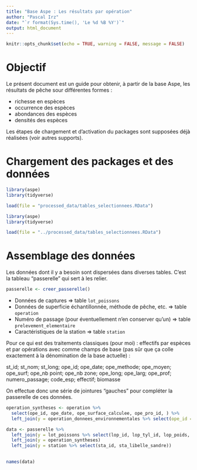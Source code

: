 ```yaml
---
title: "Base Aspe : Les résultats par opération"
author: "Pascal Irz"
date: "`r format(Sys.time(), 'Le %d %B %Y')`"
output: html_document
---
```


```r
knitr::opts_chunk$set(echo = TRUE, warning = FALSE, message = FALSE)
```

# Objectif

Le présent document est un guide pour obtenir, à partir de la base Aspe, les résultats de pêche sour différentes formes :

- richesse en espèces
- occurrence des espèces
- abondances des espèces
- densités des espèces

Les étapes de chargement et d'activation du packages sont supposées déjà réalisées (voir autres supports).

# Chargement des packages et des données

```r
library(aspe)
library(tidyverse)

load(file = "processed_data/tables_selectionnees.RData")
```

```r
library(aspe)
library(tidyverse)

load(file = "../processed_data/tables_selectionnees.RData")
```

# Assemblage des données

Les données dont il y a besoin sont dispersées dans diverses tables. C'est la tableau "passerelle" qui sert à les relier.

```r
passerelle <- creer_passerelle()
```

- Données de captures $\Rightarrow$ table `lot_poissons`
- Données de superficie échantillonnée, méthode de pêche, etc. $\Rightarrow$ table `operation`
- Numéro de passage (pour éventuellement n'en conserver qu'un) $\Rightarrow$ table `prelevement_elementaire`
- Caractéristiques de la station $\Rightarrow$ table `station`

Pour ce qui est des traitements classiques (pour moi) : effectifs par espèces et par opérations avec comme champs de base (pas sûr que ça colle exactement à la dénomination de la base actuelle) :

st_id; st_nom; st_long;
ope_id; ope_date; ope_methode; ope_moyen; ope_surf; ope_nb point; ope_nb zone; ope_long; ope_larg; ope_prof;
numero_passage;
code_esp; effectif; biomasse

On effectue donc une série de jointures "gauches" pour compléter la passerelle de ces données.

```r
operation_syntheses <- operation %>% 
  select(ope_id, ope_date, ope_surface_calculee, ope_pro_id, ) %>% 
  left_join(y = operation_donnees_environnementales %>% select(ope_id = ode_ope_id, ode_profondeur_moyenne_station))

data <- passerelle %>% 
  left_join(y = lot_poissons %>% select(lop_id, lop_tyl_id, lop_poids, lop_esp_id, lop_effectif)) %>% 
  left_join(y = operation_syntheses)
  left_join(y = station %>% select(sta_id, sta_libelle_sandre))
  

names(data)
```











